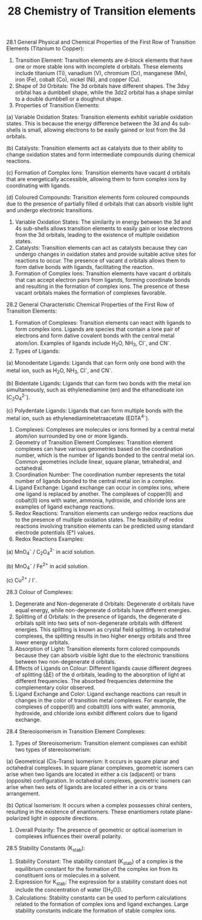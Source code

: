 ﻿---
title: 28 Chemistry of Transition elements
subject: chemistry
---

28\.1 General Physical and Chemical Properties of the First Row of Transition Elements (Titanium to Copper):

1. Transition Element: Transition elements are d-block elements that have one or more stable ions with incomplete d orbitals. These elements include titanium (Ti), vanadium (V), chromium (Cr), manganese (Mn), iron (Fe), cobalt (Co), nickel (Ni), and copper (Cu).
1. Shape of 3d Orbitals: The 3d orbitals have different shapes. The 3dxy orbital has a dumbbell shape, while the 3dz2 orbital has a shape similar to a double dumbbell or a doughnut shape.
1. Properties of Transition Elements: 

(a) Variable Oxidation States: Transition elements exhibit variable oxidation states. This is because the energy difference between the 3d and 4s sub-shells is small, allowing electrons to be easily gained or lost from the 3d orbitals. 

(b) Catalysts: Transition elements act as catalysts due to their ability to change oxidation states and form intermediate compounds during chemical reactions. 

(c) Formation of Complex Ions: Transition elements have vacant d orbitals that are energetically accessible, allowing them to form complex ions by coordinating with ligands. 

(d) Coloured Compounds: Transition elements form coloured compounds due to the presence of partially filled d orbitals that can absorb visible light and undergo electronic transitions.

1. Variable Oxidation States: The similarity in energy between the 3d and 4s sub-shells allows transition elements to easily gain or lose electrons from the 3d orbitals, leading to the existence of multiple oxidation states.
1. Catalysts: Transition elements can act as catalysts because they can undergo changes in oxidation states and provide suitable active sites for reactions to occur. The presence of vacant d orbitals allows them to form dative bonds with ligands, facilitating the reaction.
1. Formation of Complex Ions: Transition elements have vacant d orbitals that can accept electron pairs from ligands, forming coordinate bonds and resulting in the formation of complex ions. The presence of these vacant orbitals makes the formation of complexes favorable.

28\.2 General Characteristic Chemical Properties of the First Row of Transition Elements:

1. Formation of Complexes: Transition elements can react with ligands to form complex ions. Ligands are species that contain a lone pair of electrons and form dative covalent bonds with the central metal atom/ion. Examples of ligands include H<sub>2</sub>O, NH<sub>3</sub>, Cl<sup>-</sup>, and CN<sup>-</sup>.
1. Types of Ligands: 

(a) Monodentate Ligands: Ligands that can form only one bond with the metal ion, such as H<sub>2</sub>O, NH<sub>3</sub>, Cl<sup>-</sup>, and CN<sup>-</sup>. 

(b) Bidentate Ligands: Ligands that can form two bonds with the metal ion simultaneously, such as ethylenediamine (en) and the ethanedioate ion (C<sub>2</sub>O<sub>4</sub><sup>2-</sup>). 

(c) Polydentate Ligands: Ligands that can form multiple bonds with the metal ion, such as ethylenediaminetetraacetate (EDTA<sup>4-</sup>).

1. Complexes: Complexes are molecules or ions formed by a central metal atom/ion surrounded by one or more ligands.
1. Geometry of Transition Element Complexes: Transition element complexes can have various geometries based on the coordination number, which is the number of ligands bonded to the central metal ion. Common geometries include linear, square planar, tetrahedral, and octahedral.
1. Coordination Number: The coordination number represents the total number of ligands bonded to the central metal ion in a complex.
1. Ligand Exchange: Ligand exchange can occur in complex ions, where one ligand is replaced by another. The complexes of copper(II) and cobalt(II) ions with water, ammonia, hydroxide, and chloride ions are examples of ligand exchange reactions.
1. Redox Reactions: Transition elements can undergo redox reactions due to the presence of multiple oxidation states. The feasibility of redox reactions involving transition elements can be predicted using standard electrode potentials (E°) values.
1. Redox Reactions Examples:

(a) MnO<sub>4</sub><sup>-</sup> / C<sub>2</sub>O<sub>4</sub><sup>2-</sup> in acid solution. 

(b) MnO<sub>4</sub><sup>-</sup> / Fe<sup>2+</sup> in acid solution.

(c) Cu<sup>2+</sup> / I<sup>-</sup>.

28\.3 Colour of Complexes:

1. Degenerate and Non-degenerate d Orbitals: Degenerate d orbitals have equal energy, while non-degenerate d orbitals have different energies.
1. Splitting of d Orbitals: In the presence of ligands, the degenerate d orbitals split into two sets of non-degenerate orbitals with different energies. This splitting is known as crystal field splitting. In octahedral complexes, the splitting results in two higher energy orbitals and three lower energy orbitals.
1. Absorption of Light: Transition elements form colored compounds because they can absorb visible light due to the electronic transitions between two non-degenerate d orbitals.
1. Effects of Ligands on Colour: Different ligands cause different degrees of splitting (ΔE) of the d orbitals, leading to the absorption of light at different frequencies. The absorbed frequencies determine the complementary color observed.
1. Ligand Exchange and Color: Ligand exchange reactions can result in changes in the color of transition metal complexes. For example, the complexes of copper(II) and cobalt(II) ions with water, ammonia, hydroxide, and chloride ions exhibit different colors due to ligand exchange.

28\.4 Stereoisomerism in Transition Element Complexes:

1. Types of Stereoisomerism: Transition element complexes can exhibit two types of stereoisomerism: 

(a) Geometrical (Cis-Trans) Isomerism: It occurs in square planar and octahedral complexes. In square planar complexes, geometric isomers can arise when two ligands are located in either a cis (adjacent) or trans (opposite) configuration. In octahedral complexes, geometric isomers can arise when two sets of ligands are located either in a cis or trans arrangement. 

(b) Optical Isomerism: It occurs when a complex possesses chiral centers, resulting in the existence of enantiomers. These enantiomers rotate plane-polarized light in opposite directions.

1. Overall Polarity: The presence of geometric or optical isomerism in complexes influences their overall polarity.

28\.5 Stability Constants (K<sub>stab</sub>):

1. Stability Constant: The stability constant (K<sub>stab</sub>) of a complex is the equilibrium constant for the formation of the complex ion from its constituent ions or molecules in a solvent.
1. Expression for K<sub>stab</sub>: The expression for a stability constant does not include the concentration of water ([H<sub>2</sub>O]).
1. Calculations: Stability constants can be used to perform calculations related to the formation of complex ions and ligand exchanges. Large stability constants indicate the formation of stable complex ions.

